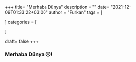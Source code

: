 +++
title= "Merhaba Dünya"
description = ""
date= "2021-12-09T01:33:22+03:00"
author = "Furkan"
tags = [

]
categories = [

]

draft= false
+++

### Merhaba Dünya 🙃!
